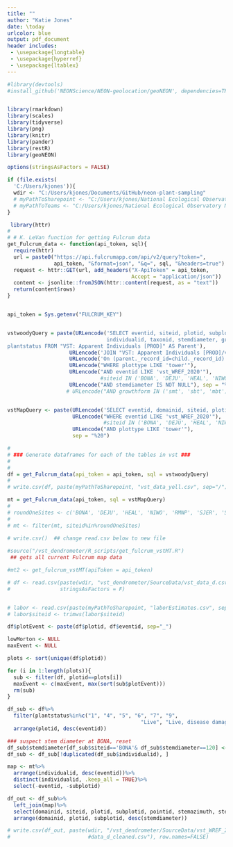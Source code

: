 ```yaml
---
title: ""
author: "Katie Jones"
date: \today
urlcolor: blue
output: pdf_document
header includes:
 - \usepackage{longtable}
 - \usepackage{hyperref}
 - \usepackage{ltablex}
---
```


```r

#library(devtools)
#install_github('NEONScience/NEON-geolocation/geoNEON', dependencies=TRUE)


library(rmarkdown)
library(scales)
library(tidyverse)
library(png)
library(knitr)
library(pander)
library(restR)
library(geoNEON)

options(stringsAsFactors = FALSE)

```


```r

if (file.exists(
  'C:/Users/kjones')){
  wdir <- "C:/Users/kjones/Documents/GitHub/neon-plant-sampling"
  # myPathToSharepoint <- "C:/Users/kjones/National Ecological Observatory Network, Inc/FSU Only - Plant Docs/protocols/vst_vegetationStructure/dendro_prototype"
  # myPathToTeams <- "C:/Users/kjones/National Ecological Observatory Network, Inc/OS Team - OS Protocol Revision/protocols_SOPs/TOS-VST_vegetationStructure/dendrometerDevelopment/kj_dendroFiles"
}

```


```r
 library(httr)
# 
# # K. LeVan function for getting Fulcrum data
get_Fulcrum_data <- function(api_token, sql){
  require(httr)
  url = paste0("https://api.fulcrumapp.com/api/v2/query?token=",
               api_token, "&format=json", "&q=", sql, "&headers=true")
  request <- httr::GET(url, add_headers("X-ApiToken" = api_token,
                                        Accept = "application/json"))
  content <- jsonlite::fromJSON(httr::content(request, as = "text"))
  return(content$rows)
}


api_token = Sys.getenv("FULCRUM_KEY")


vstwoodyQuery = paste(URLencode('SELECT eventid, siteid, plotid, subplotid,
                                individualid, taxonid, stemdiameter, growthform,
plantstatus FROM "VST: Apparent Individuals [PROD]" AS Parent'),
                    URLencode('JOIN "VST: Apparent Individuals [PROD]/vst_woody_stems" AS child'),
                    URLencode('On (parent._record_id=child._record_id)'),
                    URLencode("WHERE plottype LIKE 'tower'"),
                    URLencode("AND eventid LIKE 'vst_WREF_2020'"),
                              #siteid IN ('BONA', 'DEJU', 'HEAL', 'NIWO', 'RMNP', 'SJER', 'SOAP', 'SRER', 'TEAK', 'YELL', 'WREF')"),
                    URLencode("AND stemdiameter IS NOT NULL"), sep = "%20")
                   # URLencode("AND growthform IN ('smt', 'sbt', 'mbt')"), sep = "%20")


vstMapQuery <- paste(URLencode('SELECT eventid, domainid, siteid, plotid, subplotid, pointid, stemazimuth, stemdistance, taxonid, individualid FROM "VST: Mapping and Tagging [PROD]"'),
                     URLencode("WHERE eventid LIKE 'vst_WREF_2020'"), 
                               #siteid IN ('BONA', 'DEJU', 'HEAL', 'NIWO', 'RMNP', 'SJER', 'SOAP', 'SRER', 'TEAK', 'YELL', 'WREF')"),
                     URLencode("AND plottype LIKE 'tower'"),
                     sep = "%20")

# 
# ### Generate dataframes for each of the tables in vst ###
# 
# 
df = get_Fulcrum_data(api_token = api_token, sql = vstwoodyQuery)
# 
# write.csv(df, paste(myPathToSharepoint, "vst_data_yell.csv", sep="/"), row.names = FALSE )

mt = get_Fulcrum_data(api_token, sql = vstMapQuery)
# 
# roundOneSites <- c('BONA', 'DEJU', 'HEAL', 'NIWO', 'RMNP', 'SJER', 'SOAP', 'SRER', 'TEAK', 'YELL', 'WREF')
# 
# mt <- filter(mt, siteid%in%roundOneSites)

# write.csv()  ## change read.csv below to new file
 
#source("/vst_dendrometer/R_scripts/get_fulcrum_vstMT.R")
 ## gets all current Fulcrum map data

#mt2 <- get_fulcrum_vstMT(apiToken = api_token)

# df <- read.csv(paste(wdir, "vst_dendrometer/SourceData/vst_data_d.csv", sep='/'), 
#                stringsAsFactors = F)


# labor <- read.csv(paste(myPathToSharepoint, "laborEstimates.csv", sep="/"),stringsAsFactors=F )
# labor$siteid <- trimws(labor$siteid)


```


```r

df$plotEvent <- paste(df$plotid, df$eventid, sep="_")

lowMorton <- NULL
maxEvent <- NULL

plots <- sort(unique(df$plotid))

for (i in 1:length(plots)){
  sub <- filter(df, plotid==plots[i])
  maxEvent <- c(maxEvent, max(sort(sub$plotEvent)))
  rm(sub)
}

df_sub <- df%>%
  filter(plantstatus%in%c("1", "4", "5", "6", "7", "9", 
                                           "Live", "Live, disease damaged", "Live, insect damaged", "Live, other damage", "Live, physically damaged") & !growthform%in%c("single shrub", "small shrub"), plotEvent%in%maxEvent)%>% 
  arrange(plotid, desc(eventid))

### suspect stem diameter at BONA, reset
df_sub$stemdiameter[df_sub$siteid=='BONA'& df_sub$stemdiameter==120] <- 12.0
df_sub <- df_sub[!duplicated(df_sub$individualid), ]

```



```r

map <- mt%>%
  arrange(individualid, desc(eventid))%>%
  distinct(individualid, .keep_all = TRUE)%>%
  select(-eventid, -subplotid)

```

```r

df_out <- df_sub%>%
  left_join(map)%>%
  select(domainid, siteid, plotid, subplotid, pointid, stemazimuth, stemdistance, taxonid, individualid, growthform, stemdiameter)%>%
  arrange(domainid, plotid, subplotid, desc(stemdiameter))

```


```r

# write.csv(df_out, paste(wdir, "/vst_dendrometer/SourceData/vst_WREF_20211227_data.csv", sep='/'), row.names=FALSE)
#                         #data_d_cleaned.csv"), row.names=FALSE)

```

